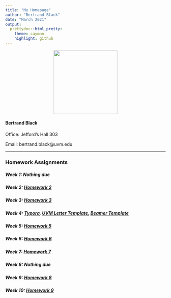 ```yaml
---
title: "My Homepage"
author: "Bertrand Black"
date: "March 2021"
output:
  prettydoc::html_pretty:
    theme: cayman
    highlight: github
---
```

<p align="center">
<img src="biophoto.jpg" width = "200" height ="200" />
<p align="center">

#### Bertrand Black
Office: Jefford's Hall 303

Email: bertrand.black@uvm.edu

---
### Homework Assignments

##### Week 1: Nothing due

##### Week 2: [Homework 2](HW2.html) 

##### Week 3: [Homework 3](HW3.html) 

##### Week 4: [Typora](HW4.html), [UVM Letter Template](BKB_UVM_Letter_TEMPLATE.pdf), [Beamer Template](01_Beamer_TEMPLATE.pdf) 
 
##### Week 5: [Homework 5](HW5.html) 

##### Week 6: [Homework 6](HW6.html)

##### Week 7: [Homework 7](HW7.html)

##### Week 8: Nothing due

##### Week 9: [Homework 8](HW8.html)

##### Week 10: [Homework 9](HW9.html)